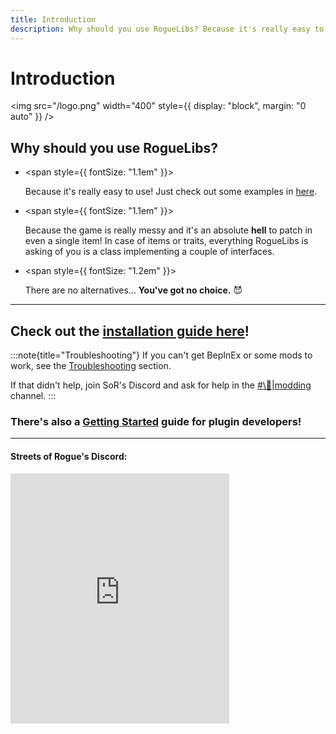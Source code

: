 ```yaml
---
title: Introduction
description: Why should you use RogueLibs? Because it's really easy to use! Also, the game is really messy and it's an absolute hell to patch in even a single item! In case of items or traits, everything RogueLibs is asking of you is a class implementing a couple of interfaces. And, there are no alternatives... You've got no choice. 😈
---
```


# Introduction

<img src="/logo.png" width="400" style={{ display: "block", margin: "0 auto" }} />

## Why should you use RogueLibs?

- <span style={{ fontSize: "1.1em" }}>

  Because it's really easy to use! Just check out some examples in [here](https://github.com/SugarBarrel/RogueLibs/tree/main/RogueLibsCore.Test/Tests).

  </span>

- <span style={{ fontSize: "1.1em" }}>

  Because the game is really messy and it's an absolute **hell** to patch in even a single item! In case of items or traits, everything RogueLibs is asking of you is a class implementing a couple of interfaces.

  </span>

- <span style={{ fontSize: "1.2em" }}>

  There are no alternatives... **You've got no choice.** 😈

  </span>

---

## Check out the [installation guide here](./user/installation)!

:::note{title="Troubleshooting"}
If you can't get BepInEx or some mods to work, see the [Troubleshooting](./user/troubleshooting) section.

If that didn't help, join SoR's Discord and ask for help in the [#\\🔧|modding](https://discord.gg/m3zuHSwQw2) channel.
:::

### There's also a [Getting Started](./dev/getting-started) guide for plugin developers!

---

#### Streets of Rogue's Discord:

<iframe src="https://discord.com/widget?id=187414758536773632&theme=dark" width="350" height="400" allowtransparency="true" frameBorder="0" sandbox="allow-popups allow-popups-to-escape-sandbox allow-same-origin allow-scripts" />
